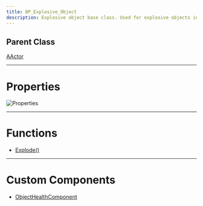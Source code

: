 ```yaml
---
title: BP_Explosive_Object
description: Explosive object base class. Used for explosive objects in an environment that can also take bullet or other explosive damage.
---
```


## Parent Class

[AActor](https://dev.epicgames.com/documentation/en-us/unreal-engine/API/Runtime/Engine/GameFramework/AActor)

---

# Properties

![Properties](/assets/9a0a532f998534ff39bd7c7ada48341c.png)

---

# Functions

- [Explode()](classes/BP_Explosive_Object/Explode)

---

# Custom Components

- [ObjectHealthComponent](components/ObjectHealthComponent)

